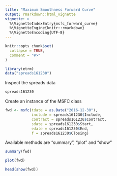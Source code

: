 ```yaml
---
title: "Maximum Smoothness Forward Curve"
output: rmarkdown::html_vignette
vignette: >
  %\VignetteIndexEntry{msfc_forward_curve}
  %\VignetteEngine{knitr::rmarkdown}
  %\VignetteEncoding{UTF-8}
---
```


```r
knitr::opts_chunk$set(
  collapse = TRUE,
  comment = "#>"
)
```

```r
library(etrm)
data("spreads161230")
```

Inspect the spreads data
```r
spreads161230
```

Create an instance of the MSFC class
```r
fwd <- msfc(tdate = as.Date("2016-12-30"),
            include = spreads161230$Include,
            contract = spreads161230$Contract,
            sdate = spreads161230$Start,
            edate = spreads161230$End,
            f = spreads161230$Closing)
```

Available methods are "summary", "plot" and "show"
```r
summary(fwd)
```

```r
plot(fwd)
```

```r
head(show(fwd))
```

